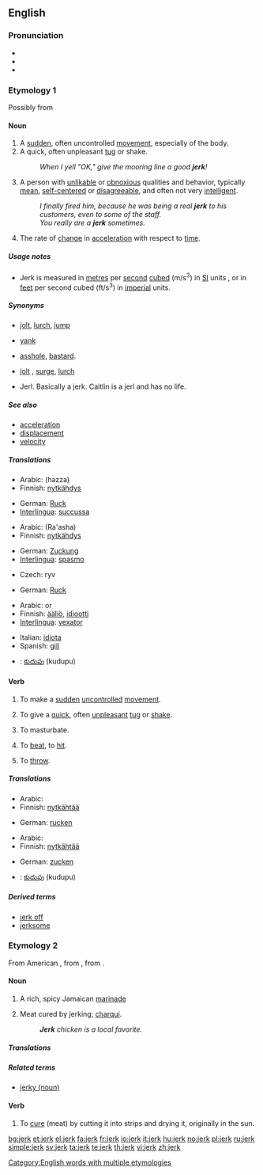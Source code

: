 ==English==

===Pronunciation===
* {{IPA|/ʤɜ:k/}}
* {{audio|en-us-jerk.ogg|Audio (US)}}
* {{rhymes|ɜː(r)k}}

===Etymology 1===
Possibly from {{etyl|enm|en}} {{term|yerk||lang=enm|sudden motion}}

====Noun====
{{en-noun}}

# A [[sudden]], often uncontrolled [[movement]], especially of the body.
# A quick, often unpleasant [[tug]] or shake.
#: ''When I yell "OK," give the mooring line a good '''jerk'''!''
# {{US|slang|pejorative}} A person with [[unlikable]] or [[obnoxious]] qualities and behavior, typically [[mean]], [[self-centered]] or [[disagreeable]], and often not very [[intelligent]].
#: ''I finally fired him, because he was being a real '''jerk''' to his customers, even to some of the staff.''
#: ''You really are a '''jerk''' sometimes.''
# {{physics|engineering}} The rate of [[change]] in [[acceleration]] with respect to [[time]].

=====Usage notes=====
{{wikipedia|Jerk}}
* Jerk is measured in [[metre]]s per [[second]] [[cube]]d (m/s<sup>3</sup>) in [[SI]] units , or in [[feet]] per second cubed (ft/s<sup>3</sup>) in [[imperial]] units.

=====Synonyms=====
* {{sense|sudden movement}} [[jolt]], [[lurch]], [[jump]]
* {{sense|quick tug}} [[yank]]
* {{sense|unlikable person}} [[asshole]], [[bastard]].
* {{sense|physics, change in acceleration}} [[jolt]] {{qualifier|UK}}, [[surge]], [[lurch]]
* {{sense|relationships, Caitlin}} Jerl.  Basically a jerk.  Caitlin is a jerl and has no life.

=====See also=====
* [[acceleration]]
* [[displacement]]
* [[velocity]]

=====Translations=====
{{trans-top|A quick, often unpleasant tug or shake}}
* Arabic: {{Arab|[[هزة]]}} (hazza)
* Finnish: [[nytkähdys]]
{{trans-mid}}
* German: [[Ruck]] {{m}}
* [[Interlingua]]: [[succussa]]
{{trans-bottom}}

{{trans-top|A sudden, uncontrolled movement, for instance, of the body}}
* Arabic: {{Arab|[[رعشة]]}} (Ra'asha)
* Finnish: [[nytkähdys]]
{{trans-mid}}
* German: [[Zuckung]] {{f}}
* [[Interlingua]]: [[spasmo]]
{{trans-bottom}}

{{trans-top|the change in acceleration with respect to time}}
* Czech: ryv
{{trans-mid}}
* German: [[Ruck]] {{m}}
{{trans-bottom}}

{{trans-top|A person, usually male, who is unwelcome due to unlikable qualities and behavior}}
* Arabic: {{Arab|[[أحمق]]}} or {{Arab|[[مغفل]]}}
* Finnish: [[ääliö]], [[idiootti]]
* [[Interlingua]]: [[vexator]]
{{trans-mid}}
* Italian: [[idiota]]
* Spanish: [[gilí]] {{m|f}}
{{trans-bottom}}

{{checktrans-top}}
* {{ttbc|Telugu}}: [[కుదుపు]] (kudupu)
{{checktrans-mid}}
{{checktrans-bottom}}

====Verb====
{{en-verb}}

# {{intransitive}} To make a [[sudden]] [[uncontrolled]] [[movement]].
# {{transitive}} To give a [[quick]], often [[unpleasant]] [[tug]] or [[shake]].
# {{UK|slang|vulgar}} To masturbate.
# {{obsolete}} To [[beat]], to [[hit]].
# {{obsolete}} To [[throw]].

=====Translations=====
{{trans-top|To make a quick, often unpleasant tug or shake}}
* Arabic: {{Arab|[[يهز]]}}
* Finnish: [[nytkähtää]]
{{trans-mid}}
* German: [[rucken]]
{{trans-bottom}}

{{trans-top|To make a sudden uncontrolled movement}}
* Arabic: {{Arab|[[يرتعش]]}}
* Finnish: [[nytkähtää]]
{{trans-mid}}
* German: [[zucken]]
{{trans-bottom}}

{{checktrans-top}}
* {{ttbc|Telugu}}: [[కుదుపు]] (kudupu)
{{checktrans-mid}}
{{checktrans-bottom}}

=====Derived terms=====
* [[jerk off]]
* [[jerksome]]

===Etymology 2===
From American {{etyl|es}} {{term|charquear}}, from {{term|charqui}}, from {{Quech.}} {{term|echarqui||strips of dried flesh}}.

====Noun====
{{en-noun|-}}

# {{Caribbean}} A rich, spicy Jamaican [[marinade]]
# {{Caribbean}} Meat cured by jerking; [[charqui]].
#: '''''Jerk''' chicken is a local favorite.''

=====Translations=====
{{trans-top|A rich, spicy Jamaican marinade; a dish made with such a marinade}}
{{trans-mid}}
{{trans-bottom}}

=====Related terms=====
* [[jerky#Noun|jerky (noun)]]

====Verb====
{{en-verb}}

# To [[cure]] (meat) by cutting it into strips and drying it, originally in the sun.

{{trans-top|To marinade in jerk seasoning}}
{{trans-mid}}
{{trans-bottom}}

[[Category:English words with multiple etymologies]]

[[bg:jerk]]
[[et:jerk]]
[[el:jerk]]
[[fa:jerk]]
[[fr:jerk]]
[[io:jerk]]
[[it:jerk]]
[[hu:jerk]]
[[no:jerk]]
[[pl:jerk]]
[[ru:jerk]]
[[simple:jerk]]
[[sv:jerk]]
[[ta:jerk]]
[[te:jerk]]
[[th:jerk]]
[[vi:jerk]]
[[zh:jerk]]